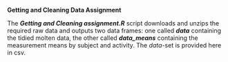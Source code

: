 
**Getting and Cleaning Data Assignment**

The __*Getting and Cleaning assignment.R*__ script downloads and unzips the required raw data and outputs two data frames: one called __*data*__ containing the tidied molten data, the other called __*data_means*__ containing the measurement means by subject and activity. The *data*-set is provided here in csv.